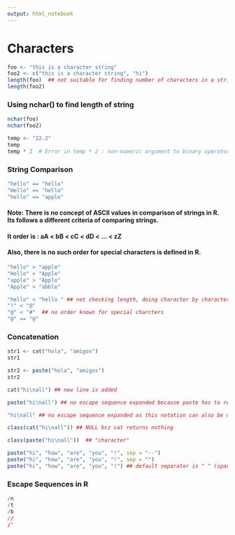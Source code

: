 ```yaml
---
output: html_notebook
---
```


# Characters

```r
foo <- "this is a character string"
foo2 <- c("this is a character string", "hi")
length(foo)  ## not suitable for finding number of characters in a string
length(foo2)
```

### Using nchar() to find length of string

```r
nchar(foo)
nchar(foo2)

```

```r
temp <- "22.2"
temp
temp * 2  # Error in temp * 2 : non-numeric argument to binary operator
```

### String Comparison

```r
"hello" == "hello"
"Hello" == "hello"
"hello" == "apple"
```

#### Note: There is no concept of ASCII values in comparison of strings in R. Its follows a different criteria of comparing strings.

#### It order is : aA \< bB \< cC \< dD \< ... \< zZ

#### Also,  there is no such order for special characters is defined in R.

```r
"hello" > "apple"
"Hello" > "Apple"
"apple" > "Apple" 
"Apple" > "abble"

```

```r
"hello" < "hello " ## not checking length, doing character by character comparison
"!" < "@"
"@" < "#"  ## no order known for special charcters
"@" == "@"
```

### Concatenation

```r
str1 <- cat("hola", "amigos")
str1
```

```r
str2 <- paste("hola", "amigos")
str2
```

```r
cat("hi\nall") ## new line is added

```

```r
paste("hi\nall") ## no escape sequence expanded because paste has to return its                           content to a variable
```

```r
"hi\nall" ## no escape sequence expanded as this notation can also be used to store in              variable
```

```r
class(cat("hi\nall")) ## NULL bcz cat returns nothing
```

```r
class(paste("hi\nall"))  ## "character"
```

```r
paste("hi", "how", "are", "you", "!", sep = "--")  
paste("hi", "how", "are", "you", "!", sep = "") 
paste("hi", "how", "are", "you", "!") ## default separator is " " (space)
```

### Escape Sequences in R

```r
/n
/t
/b
//
/"
```
